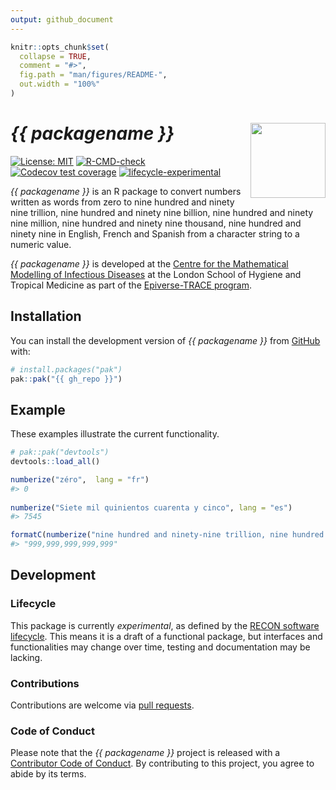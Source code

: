 ```yaml
---
output: github_document
---
```


<!-- README.md is generated from README.Rmd. Please edit that file. -->
<!-- The code to render this README is stored in .github/workflows/render-readme.yaml -->
<!-- Variables marked with double curly braces will be transformed beforehand: -->
<!-- `packagename` is extracted from the DESCRIPTION file -->
<!-- `gh_repo` is extracted via a special environment variable in GitHub Actions -->


```r
knitr::opts_chunk$set(
  collapse = TRUE,
  comment = "#>",
  fig.path = "man/figures/README-",
  out.width = "100%"
)
```

# _{{ packagename }}_ <img src="man/figures/logo.svg" align="right" width="120" />

<!-- badges: start -->
[![License: MIT](https://img.shields.io/badge/License-MIT-yellow.svg)](https://opensource.org/license/mit/)
[![R-CMD-check](https://github.com/{{ gh_repo }}/actions/workflows/R-CMD-check.yaml/badge.svg)](https://github.com/{{ gh_repo }}/actions/workflows/R-CMD-check.yaml)
[![Codecov test coverage](https://codecov.io/gh/{{ gh_repo }}/branch/main/graph/badge.svg)](https://app.codecov.io/gh/{{ gh_repo }}?branch=main)
[![lifecycle-experimental](https://www.reconverse.org/images/badge-experimental.svg)](https://www.reconverse.org/lifecycle.html#experimental) 
<!-- badges: end -->

_{{ packagename }}_ is an R package to convert numbers written as words from zero to nine hundred and ninety nine trillion, nine hundred and ninety nine billion, nine hundred and ninety nine million, nine hundred and ninety nine thousand, nine hundred and ninety nine in English, French and Spanish from a character string to a numeric value.

<!-- This sentence is optional and can be removed -->
_{{ packagename }}_ is developed at the [Centre for the Mathematical Modelling of Infectious Diseases](https://www.lshtm.ac.uk/research/centres/centre-mathematical-modelling-infectious-diseases) at the London School of Hygiene and Tropical Medicine as part of the [Epiverse-TRACE program](https://data.org/initiatives/epiverse/).


## Installation

You can install the development version of _{{ packagename }}_ from
[GitHub](https://github.com/) with:

``` r
# install.packages("pak")
pak::pak("{{ gh_repo }}")
```

## Example

These examples illustrate the current functionality.

``` r
# pak::pak("devtools")
devtools::load_all()

numberize("zéro",  lang = "fr")
#> 0
    
numberize("Siete mil quinientos cuarenta y cinco", lang = "es")
#> 7545

formatC(numberize("nine hundred and ninety-nine trillion, nine hundred and ninety-nine billion, nine hundred and ninety-nine million, nine hundred and ninety-nine thousand, nine hundred and ninety-nine"), big.mark = ",", format = "fg")
#> "999,999,999,999,999"
```

## Development

### Lifecycle

This package is currently *experimental*, as defined by the [RECON software
lifecycle](https://www.reconverse.org/lifecycle.html). This means it is a draft of a functional package, but interfaces and functionalities may change over time, testing and documentation may be lacking.

### Contributions

Contributions are welcome via [pull requests](https://github.com/{{ gh_repo }}/pulls).

### Code of Conduct

Please note that the _{{ packagename }}_ project is released with a 
[Contributor Code of Conduct](https://github.com/epiverse-trace/.github/blob/main/CODE_OF_CONDUCT.md).
By contributing to this project, you agree to abide by its terms.